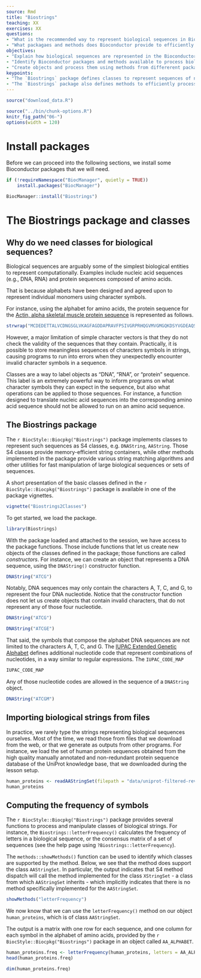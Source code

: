 ```yaml
---
source: Rmd
title: "Biostrings"
teaching: XX
exercises: XX
questions:
- "What is the recommended way to represent biological sequences in Bioconductor?"
- "What packagaes and methods does Bioconductor provide to efficiently process biological sequences?"
objectives:
- "Explain how biological sequences are represented in the Bioconductor project."
- "Identify Bioconductor packages and methods available to process biological sequences."
- "Create objects and process them using methods from differerent packages in a single workflow."
keypoints:
- "The `Biostrings` package defines classes to represent sequences of nucleotides and amino acids."
- "The `Biostrings` package also defines methods to efficiently process biological sequences."
---
```


```r
source("download_data.R")
```

```r
source("../bin/chunk-options.R")
knitr_fig_path("06-")
options(width = 120)
```

# Install packages

Before we can proceed into the following sections, we install some Bioconductor packages that we will need.

```r
if (!requireNamespace("BiocManager", quietly = TRUE))
    install.packages("BiocManager")

BiocManager::install("Biostrings")
```


# The Biostrings package and classes

## Why do we need classes for biological sequences?

Biological sequences are arguably some of the simplest biological entities to represent computationally.
Examples include nucleic acid sequences (e.g., DNA, RNA) and protein sequences composed of amino acids.

That is because alphabets have been designed and agreed upon to represent individual monomers using character symbols.

For instance, using the alphabet for amino acids, the protein sequence for the [Actin, alpha skeletal muscle protein sequence](https://www.uniprot.org/uniprot/P68133#sequences) is represented as follows.

```r
strwrap("MCDEDETTALVCDNGSGLVKAGFAGDDAPRAVFPSIVGRPRHQGVMVGMGQKDSYVGDEAQSKRGILTLKYPIEHGIITNWDDMEKIWHHTFYNELRVAPEEHPTLLTEAPLNPKANREKMTQIMFETFNVPAMYVAIQAVLSLYASGRTTGIVLDSGDGVTHNVPIYEGYALPHAIMRLDLAGRDLTDYLMKILTERGYSFVTTAEREIVRDIKEKLCYVALDFENEMATAASSSSLEKSYELPDGQVITIGNERFRCPETLFQPSFIGMESAGIHETTYNSIMKCDIDIRKDLYANNVMSGGTTMYPGIADRMQKEITALAPSTMKIKIIAPPERKYSVWIGGSILASLSTFQQMWITKQEYDEAGPSIVHRKCF")
```

However, a major limitation of simple character vectors is that they do not check the validity of the sequences that they contain.
Practically, it is possible to store meaningless sequences of characters symbols in strings, causing programs to run into errors when they unexpectedly encounter invalid character symbols in a sequence.

Classes are a way to label objects as "DNA", "RNA", or "protein" sequence.
This label is an extremely powerful way to inform programs on what character symbols they can expect in the sequence, but also what operations can be applied to those sequences.
For instance, a function designed to translate nucleic acid sequences into the corresponding amino acid sequence should not be allowed to run on an amino acid sequence.

## The Biostrings package

The `r BiocStyle::Biocpkg("Biostrings")` package implements classes to represent such sequences as S4 classes, e.g. `DNAString`, `AAString`.
Those S4 classes provide memory-efficient string containers, while other methods implemented in the package provide various string matching algorithms and other utilities for fast manipulation of large biological sequences or sets of sequences.

A short presentation of the basic classes defined in the `r BiocStyle::Biocpkg("Biostrings")` package is available in one of the package vignettes.

```r
vignette("Biostrings2Classes")
```

To get started, we load the package.

```r
library(Biostrings)
```

With the package loaded and attached to the session, we have access to the package functions.
Those include functions that let us create new objects of the classes defined in the package; those functions are called _constructors_.
For instance, we can create an object that represents a DNA sequence, using the `DNAString()` constructor function.

```r
DNAString("ATCG")
```

Notably, DNA sequences may only contain the characters A, T, C, and G, to represent the four DNA nucleotide.
Notice that the constructor function does not let us create objects that contain invalid characters, that do not represent any of those four nucleotide.

```r
DNAString("ATCG")
```

```r
DNAString("ATCGE")
```

That said, the symbols that compose the alphabet DNA sequences are not limited to the characters A, T, C, and G.
The [IUPAC Extended Genetic Alphabet][iupac-alphabet] defines additional nucleotide code that represent combinations of nucleotides, in a way similar to regular expressions.
The `IUPAC_CODE_MAP` 

```r
IUPAC_CODE_MAP
```

Any of those nucleotide codes are allowed in the sequence of a `DNAString` object.

```r
DNAString("ATCGM")
```


## Importing biological strings from files

In practice, we rarely type the strings representing biological sequences ourselves.
Most of the time, we read those from files that we download from the web, or that we generate as outputs from other programs.
For instance, we load the set of human protein sequences obtained from the high quality manually annotated and non-redundant protein sequence database of the UniProt knowledge base, that we downloaded during the lesson setup.

```r
human_proteins <- readAAStringSet(filepath = "data/uniprot-filtered-reviewed_human_96.fasta.gz")
human_proteins
```


## Computing the frequency of symbols

The `r BiocStyle::Biocpkg("Biostrings")` package provides several functions to process and manipulate classes of biological strings.
For instance, the `Biostrings::letterFrequency()` calculates the frequency of letters in a biological sequence, or the consensus matrix of a set of sequences (see the help page using `?Biostrings::letterFrequency`).

The `methods::showMethods()` function can be used to identify which classes are supported by the method.
Below, we see that the method does support the class `AAStringSet`.
In particular, the output indicates that S4 method dispatch will call the method implemented for the class `XStringSet` - a class from which `AAStringSet` inherits - which implicitly indicates that there is no method specifically implemented for the `AAStringSet`.

```r
showMethods("letterFrequency")
```

We now know that we can use the `letterFrequency()` method on our object `human_proteins`, which is of class `AAStringSet`.

The output is a matrix with one row for each sequence, and one column for each symbol in the alphabet of amino acids, provided by the `r BiocStyle::Biocpkg("Biostrings")` package in an object called `AA_ALPHABET`.

```r
human_proteins.freq <- letterFrequency(human_proteins, letters = AA_ALPHABET)
head(human_proteins.freq)
```

```r
dim(human_proteins.freq)
```


[pkg-methods]: https://stat.ethz.ch/R-manual/R-devel/library/methods/html/00Index.html
[iupac-alphabet]: https://www.bioinformatics.org/sms/iupac.html
[glossary-s4-slot]: ../reference.html#s4-class-slot
[glossary-s4-class]: ../reference.html#s4-class
[glossary-s4-object]: ../reference.html#s4-object
[glossary-s4-dispatch]: ../reference.html#s4-method-dispatch
